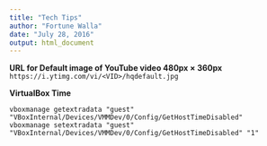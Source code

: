 ```yaml
---
title: "Tech Tips"
author: "Fortune Walla"
date: "July 28, 2016"
output: html_document
---
```

**URL for Default image of YouTube video 480px × 360px**
`https://i.ytimg.com/vi/<VID>/hqdefault.jpg`

**VirtualBox Time**
```
vboxmanage getextradata "guest" "VBoxInternal/Devices/VMMDev/0/Config/GetHostTimeDisabled"
vboxmanage setextradata "guest" "VBoxInternal/Devices/VMMDev/0/Config/GetHostTimeDisabled" "1"
```


